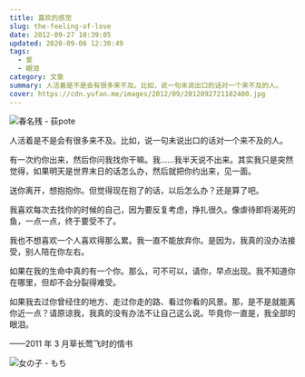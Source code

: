 ```yaml
---
title: 喜欢的感觉
slug: the-feeling-of-love
date: 2012-09-27 10:39:05
updated: 2020-09-06 12:30:49
tags:
  - 爱
  - 眼泪
category: 文章
summary: 人活着是不是会有很多来不及。比如，说一句未说出口的话对一个来不及的人。
cover: https://cdn.yufan.me/images/2012/09/2012092721182400.jpg
---
```


![春名残 - 荻pote](https://cdn.yufan.me/images/2012/09/2012092721395300.jpg)

<MusicPlayer netease={406232} />

人活着是不是会有很多来不及。比如，说一句未说出口的话对一个来不及的人。

有一次约你出来，然后你问我找你干嘛。我……我半天说不出来。其实我只是突然觉得，如果明天是世界末日的话怎么办，然后就把你约出来，见一面。

送你离开，想抱抱你。但觉得现在抱了的话，以后怎么办？还是算了吧。

我喜欢每次去找你的时候的自己，因为要反复考虑，挣扎很久。像虐待即将渴死的鱼，一点一点，终于要受不了。

我也不想喜欢一个人喜欢得那么累。我一直不能放弃你。是因为，我真的没办法接受，别人陪在你左右。

如果在我的生命中真的有一个你。那么，可不可以，请你，早点出现。我不知道你在哪里，但却不会分裂得难受。

如果我去过你曾经住的地方、走过你走的路、看过你看的风景。那，是不是就能离你近一点？请原谅我，我真的没有办法不让自己这么说。毕竟你一直是，我全部的眼泪。

——2011 年 3 月草长莺飞时的情书

![女の子 - もち](https://cdn.yufan.me/images/2012/09/2012092721202300.jpg)
